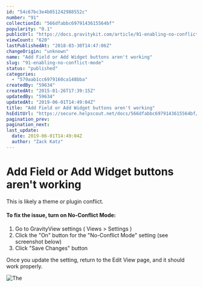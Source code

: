 ```yaml
---
id: "54c67bc3e4b051242988552c"
number: "91"
collectionId: "566dfabbc6979143615564bf"
popularity: "0.1"
publicUrl: "https://docs.gravitykit.com/article/91-enabling-no-conflict-mode"
viewCount: "620"
lastPublishedAt: "2018-03-30T14:47:06Z"
changeOrigin: "unknown"
name: "Add Field or Add Widget buttons aren't working"
slug: "91-enabling-no-conflict-mode"
status: "published"
categories: 
  - "579aab1cc6979160ca148bba"
createdBy: "59634"
createdAt: "2015-01-26T17:39:15Z"
updatedBy: "59634"
updatedAt: "2019-06-01T14:49:04Z"
title: "Add Field or Add Widget buttons aren't working"
hsEditUrl: "https://secure.helpscout.net/docs/566dfabbc6979143615564bf/article/54c67bc3e4b051242988552c"
pagination_prev: 
pagination_next: 
last_update:
  date: 2019-06-01T14:49:04Z
  author: "Zack Katz"
---
```


# Add Field or Add Widget buttons aren't working

This is likely a theme or plugin conflict.

#### To fix the issue, turn on No-Conflict Mode:

1. Go to GravityView settings ( Views &gt; Settings )
2. Click the "On" button for the "No-Conflict Mode" setting (see screenshot below)
3. Click "Save Changes" button

Once you update the setting, return to the Edit View page, and it should work properly.

![The ](https://s3.amazonaws.com/helpscout.net/docs/assets/54c58489e4b051242988532c/attachments/54c67bf7e4b07997ea3f3feb/Screenshot_2014-05-23_15.19.26.png)
